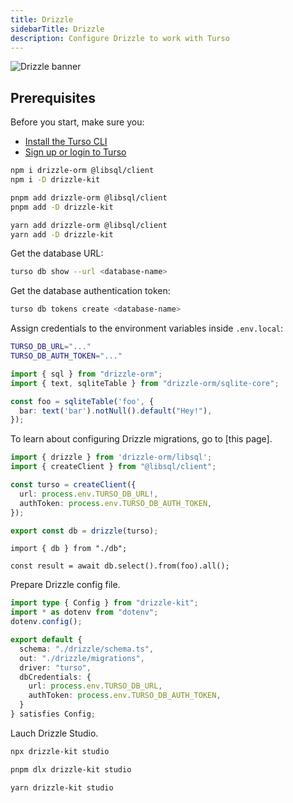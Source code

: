 ```yaml
---
title: Drizzle
sidebarTitle: Drizzle
description: Configure Drizzle to work with Turso
---
```


![Drizzle banner](/images/guides/drizzle-banner.png)

## Prerequisites

Before you start, make sure you:

- [Install the Turso CLI](/cli/installation)
- [Sign up or login to Turso](/cli/authentication#signup)

<Steps>

<Step title="Install Drizzle and the libSQL SDK">

<CodeGroup>

```bash npm
npm i drizzle-orm @libsql/client
npm i -D drizzle-kit
```

```bash pnpm
pnpm add drizzle-orm @libsql/client
pnpm add -D drizzle-kit
```

```bash yarn
yarn add drizzle-orm @libsql/client
yarn add -D drizzle-kit
```

</CodeGroup>

</Step>

<Step title="Configure database credentials">

Get the database URL:

```bash
turso db show --url <database-name>
```

Get the database authentication token:

```bash
turso db tokens create <database-name>
```

Assign credentials to the environment variables inside `.env.local`:

```bash
TURSO_DB_URL="..."
TURSO_DB_AUTH_TOKEN="..."
```

</Step>

<Step title="Create a Drizzle schema">

```ts drizzle/schema.ts
import { sql } from "drizzle-orm";
import { text, sqliteTable } from "drizzle-orm/sqlite-core";

const foo = sqliteTable('foo', {
  bar: text('bar').notNull().default("Hey!"),
});
```

<Note>
To learn about configuring Drizzle migrations, go to [this page].
</Note>

</Step>

<Step title="Configure Drizzle to work with the LibSQL client">

```ts db.ts
import { drizzle } from 'drizzle-orm/libsql';
import { createClient } from "@libsql/client";

const turso = createClient({
  url: process.env.TURSO_DB_URL!,
  authToken: process.env.TURSO_DB_AUTH_TOKEN,
});

export const db = drizzle(turso);
```

</Step>

<Step title="Query your Turso database">

```tsx App Router
import { db } from "./db";

const result = await db.select().from(foo).all();
```

</Step>

<Step title="Visualize Turso database with Drizzle Studio">

Prepare Drizzle config file.

```ts drizzle.config.ts
import type { Config } from "drizzle-kit";
import * as dotenv from "dotenv";
dotenv.config();

export default {
  schema: "./drizzle/schema.ts",
  out: "./drizzle/migrations",
  driver: "turso",
  dbCredentials: {
    url: process.env.TURSO_DB_URL,
    authToken: process.env.TURSO_DB_AUTH_TOKEN,
  }
} satisfies Config;
```

Lauch Drizzle Studio.

<CodeGroup>

```bash npm
npx drizzle-kit studio

```

```bash pnpm
pnpm dlx drizzle-kit studio
```

```bash yarn
yarn drizzle-kit studio
```

</CodeGroup>

</Step>

</Steps>

[Install the Turso CLI and create a database]: /cli/installation
[Have a Next.js app]: https://nextjs.org/docs/getting-started/installation#automatic-installation
[this page]: https://orm.drizzle.team/kit-docs/overview#running-migrations